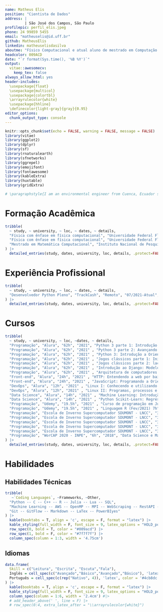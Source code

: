 ---
name: Matheus Elis
position: "Cientista de Dados"
address: |
         | São José dos Campos, São Paulo
profilepic: perfil_elis.jpeg
phone: 24 99859 5455
email: "matheuselis@id.uff.br"
github: MatheusElis
linkedin: matheuselisdasilva
aboutme: "Físico Computacional e atual aluno de mestrado em Computação Aplicada no Instituto Nacional de Pesquisas Espaciais (INPE). Atualmente atuo como Desenvolvedor Python e possuo habilidades de resolução de problemas voltados a modelagem e estatística e experiência acadêmica e profissional com trabalho individuais e em equipe."
headcolor: 009ACD
date: "`r format(Sys.time(), '%B %Y')`"
output: 
  vitae::awesomecv:
    keep_tex: false
always_allow_html: yes
header-includes:
  \usepackage{float}
  \usepackage{multicol}
  \usepackage{colortbl}
  \arrayrulecolor{white}
  \usepackage{hhline}
  \definecolor{light-gray}{gray}{0.95}
editor_options: 
  chunk_output_type: console
---

```{r setup, include=FALSE}
knitr::opts_chunk$set(echo = FALSE, warning = FALSE, message = FALSE)
library(vitae)
library(ggplot2)
library(dplyr)
library(sf)
library(rnaturalearth)
library(sfnetworks)
library(ggrepel)
library(emojifont)
library(fontawesome)
library(kableExtra)
library(huxtable)
library(gridExtra)
```

```{r}
# \paragraphstyle{I am an environmental engineer from Cuenca, Ecuador specialized in Geospatial Technologies, expected by March 2019. My research scope includes spatial data analysis, particularly focused on R programming; remote sensing and earth observation data analysis, specially optical satellite imagery applied to environmental studies and analyses such as air pollution, land use/land cover change; geostatistical analysis of climate data; and ecological modelling. I feel very keen to pursue a career in research, science, and academia.}
```

<!-- | Nationality: Ecuadorian, Birthdate: 05/01/1994 -->

\faIcon{university} Formação Acadêmica
==================================

```{r education}
tribble( 
  ~ study, ~ university, ~ loc, ~ dates, ~ details,
  "Física com ênfase em física computacional", "Universidade Federal Fluminense", "Volta Redonda, Rio de Janeiro", "2015-2021", "Monitor Bolsista no Projeto Sensebiliza (2017-2021)",
  "Física com ênfase em física computacional", "Universidade Federal Fluminense", "Volta Redonda, Rio de Janeiro", "2015-2021", "Monografia intitulada 'Estudo da Dinâmica da Hanseníase no Norte do Brasil Via Modelagem Baseada em Agentes'", 
  "Mestrado em Matemática Computacional", "Instituto Nacional de Pesquisas Espaciais (INPE)", "São José dos Campos", "2021-Atual", "Disciplinas: Programação de Sistemas Massivamente Paralelos, Tópicos em Observação da Terra, Modelagem e Simulação do Sistema Terrestre, Redes Complexas Dinâmica e Aplicações, Tópicos Avançados em Modelagem Ambiental"
) |> 
  detailed_entries(study, dates, university, loc, details, .protect=FALSE)
```

\faIcon{briefcase} Experiência Profissional
============================================

```{r experience, eval = T}
tribble( 
  ~ study, ~ university, ~ loc, ~ dates, ~ details,
  "Desenvolvedor Python Pleno", "TrackCash", "Remoto", "07/2021-Atual", "Atuar como desenvolvedor backend no desenvolvimento de sistemas para automação de processos, comunicação com apis e leitura de dados em arquivos."
) |> 
  detailed_entries(study, dates, university, loc, details, .protect=FALSE)
```

<!--
\faIcon{lightbulb} Projects
=====================================

\smallskip

\faIcon{satellite} Research projects
---------------------------------
<!-- \par\noindent\nobreak\vspace{-30pt}\rule{\textwidth}{1pt} -->

<!--
```{r proj}
tribble(
  ~ name, ~ acronym, ~ date, ~study_area,
  "Smarter Targeting of Erosion Control", "STEC", "2018 - 2023", "NZ", 
  "The impact of mass movements on alpine trails and huts assessed by EO data", "MontEO \\href{http://monteo.zgis.at/}{\\tiny{\\faIcon{link}}}", "2020 - 2021", "AT", 
  "Detection and Analysis of Landslide-induced River Course Changes and Lake Formation", "RiCoLa \\href{http://landslides-and-rivers.sbg.ac.at/}{\\tiny{\\faIcon{link}}}", "2017 - 2020", "AT, NZ, TW", 
  "Observation and Reporting of Landscape Dynamics by Citizens", "citizenMorph \\href{http://citizenmorph.sbg.ac.at/}{\\tiny{\\faIcon{link}}}", "2018 - 2020", "AT, DE, IS", 
  "Mapping, Monitoring and Modelling the Spatio-Temporal Dynamics of Land Surface Morphology", "MORPH \\href{http://morph.sbg.ac.at/}{\\tiny{\\faIcon{link}}}", "2016 - 2020", "IS"
) |> 
  detailed_entries(with = acronym, what = name, when = date, where = study_area, .protect=FALSE)  
```

\smallskip

\faIcon{laptop-code} Programming projects
----------------------------------
<!-- \par\noindent\nobreak\vspace{-30pt}\rule{\textwidth}{1pt} -->

<!--
```{r dev}
tribble(
  ~ name, ~ acronym, ~ type,
  "Landslide dammed-lakes detection and monitoring after the Kaikōura earthquake in New Zealand", "Kaikoura landslide dammed-lakes \\href{https://github.com/loreabad6/KaikouraDammedLakes_public}{\\tiny{\\faIcon{link}}}", "GEE project",
  "Tidy Geospatial Networks in R", "sfnetworks \\href{https://luukvdmeer.github.io/sfnetworks/}{\\tiny{\\faIcon{link}}}", "R Package",
  "Bicycle Network Analysis Score for UK and NL",
  "BNA-EU \\href{https://github.com/loreabad6/masters-thesis-geotech}{\\tiny{\\faIcon{link}}}", "RMarkdown Reporting"
) |> 
  detailed_entries(with = acronym, what = name, where = type, .protect=FALSE)  
```
-->


\faIcon{laptop-code} Cursos
================================


```{r presentations}
tribble( 
  ~ study, ~ university, ~ loc, ~dates, ~ details,
  "Programação", "Alura", "62h", "2021", "Python 3 parte 1: Introdução à nova versão da linguagem (de 22/07/2021 a 26/07/2021) 12h",
  "Programação", "Alura", "62h", "2021" , "Python 3 parte 2: Avançando na linguagem (de 15/10/2021 a 15/10/2021) 12h",
  "Programação", "Alura", "62h", "2021" , "Python 3: Introdução a Orientação a objetos (de 26/07/2021 a 25/11/2021) 12h",
  "Programação", "Alura", "62h", "2021" , "Jogos clássicos parte 1: Iniciando no Javascript com Pong (de 23/07/2021 a 27/07/2021) 6h",
  "Programação", "Alura", "62h", "2021" , "Jogos clássicos parte 2: laços e listas com Javascript (de 27/07/2021 a 28/07/2021) 4h",
  "Programação", "Alura", "62h", "2021" , "Introdução ao Django: Modelo, Rotas e Views (de 09/09/2021 a 13/09/2021) 8h",
  "Programação", "Alura", "62h", "2021" , "Arquitetura de computadores: Por trás de como seu programa funciona (de 28/07/2021 a 01/08/2021) 8h",
  "Front-end", "Alura", "24h", "2021" , "HTTP: Entendendo a web por baixo dos panos (de 12/08/2021 a 16/08/2021) 14h",
  "Front-end", "Alura", "24h", "2021" , "JavaScript: Programando a Orientação a Objetos (de 17/11/2021 a 17/11/2021) 10h",
  "DevOps", "Alura", "12h", "2021" , "Linux I: Conhecendo e utilizando o terminal (de 01/08/2021 a 01/08/2021) 4h",
  "DevOps", "Alura", "12h", "2021" , "Linux II: Programas, processos e pacotes (de 15/10/2021 a 15/10/2021) 8h",
  "Data Science", "Alura", "14h", "2021" , "Machine Learning: Introdução a classificação com SKLearn (de 27/08/2021 a 14/09/2021) 8h",
  "Data Science", "Alura", "14h", "2021" , "Python Scikit-Learn: Regressão, classificação e clustering (de 14/09/2021 a 14/09/2021) 6h",
  "Programação", "Udemy", "19.5h", "2021" , "Curso de programação em Julia (Fev/2021) 12.5h",
  "Programação", "Udemy", "19.5h", "2021" , "Linguagem R (Fev/2021) 7h",
  "Programação", "Escola de Inverno Supercomputador SDUMONT - LNCC", "32h", "2018", "R em ambiente HPC (Ago/2018) 4h",
  "Programação", "Escola de Inverno Supercomputador SDUMONT - LNCC", "32h", "2018", "Introdução a Programação Paralela/OpenMP (Ago/2018) 4h",
  "Programação", "Escola de Inverno Supercomputador SDUMONT - LNCC", "32h", "2018", "Introdução ao uso de containers em Computação de Alto desempenho (Ago/2018) 4h",
  "Programação", "Escola de Inverno Supercomputador SDUMONT - LNCC", "32h", "2018", "Fortram para Programação Paralela (Ago/2018) 8h",
  "Programação", "Escola de Inverno Supercomputador SDUMONT - LNCC", "32h", "2018", "C para Programação Paralela (Ago/2018) 8h",
  "Programação", "WorCAP 2020 - INPE", "6h", "2018", "Data Science e Machine Learning (Set/2020) 6h",
) |> 
  detailed_entries(study, dates, university, loc, details, .protect=FALSE)
```

\faIcon{brain} Habilidades
================================

\smallskip

\faIcon{cogs} Habilidades Técnicas
---------------------------------
<!-- \noindent\makebox[\linewidth]{\rule{\textwidth}{0.4pt}} -->

<!-- \par\noindent\nobreak\vspace{-30pt}\rule{\textwidth}{1pt} -->

```{r techtable, results='markup'}
tribble(
   ~`Coding Languages`, ~Frameworks, ~Other, 
  "Python -- C -- C++ -- R -- Julia -- Lua -- SQL",
  "Machine Learning -- AWS -- OpenMP -- MPI -- WebScraping -- RestAPI -- Django -- Flask",
  "Git -- GitFlow -- Markdown -- LaTex -- PowerBIyes"
) |>
  kable(booktabs = T, align = 'c', escape = F, format = "latex") |>
  kable_styling(full_width = F, font_size = 9, latex_options = "HOLD_position") |> 
  row_spec(0, bold = T, color = "#009acd") |> 
  row_spec(1, bold = F, color = "#7f7f7f") |> 
  column_spec(column = 1:3, width = '4.75cm')
```

<!-- \smallskip -->

<!--
\faIcon{calendar} Organizational skills
------------------------------
```{r events}
tribble(
  ~ event, ~ date, ~ place,
  "e-Rum 2020 satellite event: \\textit{sfnetworks} Webinar and Hackathon \\href{https://2020.erum.io/program/hackathon/}{\\tiny{\\faIcon{link}}}", "06, 2020", "Online Event",
  "citizenMorph App Testing Workshop", "09, 2019", "Höfn, IS",
  "GeoMundus 2018 \\href{http://www.geomundus.org/2018/}{\\tiny{\\faIcon{link}}}", "12, 2018", "Lisbon, PT",
  # "I University Simposium of Environmental Science Research", "06, 2016", "Cuenca, EC",
  "Vicepresident of the Student Association of Environmental Engineers", "2013 - 2014", "Cuenca, EC",
) |> 
  brief_entries(what = event, when = date, with = place, .protect = F)
```
  -->
  
\bigskip

\faIcon{language} Idiomas
-------------------------------

```{r langforeign, results='markup'}
data.frame(
  Skill = c("Leitura", "Escrita", "Escuta","Fala"),
  Inglês = cell_spec(c("Avançado","Básico","Avançado","Básico"), 'latex', color = '#009acd'), 
  Português = cell_spec(c(rep("Nativo", 4)), 'latex', color = '#4cb8dc')
) |>
  kable(booktabs = T, align = 'c', escape = F, format = "latex") |>
  kable_styling(full_width = F, font_size = 9, latex_options = "HOLD_position") |>
  column_spec(column = 1:6, width = '2.4cm') #|> 
  # add_header_above(' ', line = F) |>
  # row_spec(0:4, extra_latex_after = "\\arrayrulecolor{white}") 
```